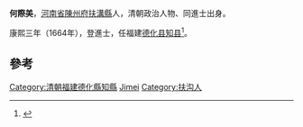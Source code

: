 '''何際美'''，[[河南省|河南省]][[陳州府|陳州府]][[扶溝縣|扶溝縣]]人，清朝政治人物、同進士出身。

康熙三年（1664年），登進士，任福建[[德化县|德化县]][[知县|知县]]<ref>{{cite news|title=扶沟县历代进士名录|url=http://www.fugou.gov.cn/fgw/News_View.asp?NewsID=1504|accessdate=2013-09-15|newspaper=扶沟县人民政府|archive-date=2013-09-21|archive-url=https://web.archive.org/web/20130921060055/http://www.fugou.gov.cn/fgw/News_View.asp?NewsID=1504|dead-url=yes}}</ref>。

==參考==
{{reflist}}
{{清朝人物小作品}}
{{康熙三年甲辰科殿試金榜}}
{{DEFAULTSORT:He何}}
[[Category:清朝福建德化縣知縣|Category:清朝福建德化縣知縣]]
[[Category:何姓|Jimei]]
[[Category:扶沟人|Category:扶沟人]]